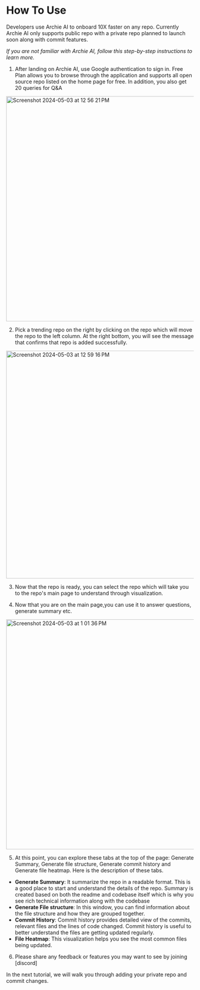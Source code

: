 # How To Use


Developers use Archie AI to onboard 10X faster on any repo. Currently Archie AI only supports public repo with a private repo planned to launch soon along with commit features. 

_If you are not familiar with Archie AI, follow this step-by-step instructions to learn more._


1. After landing on Archie AI, use Google authentication to sign in. Free Plan allows you to browse through the application and supports all open source repo listed on the home page for free. In addition, you also get 20 queries for Q&A
<img width="605" alt="Screenshot 2024-05-03 at 12 56 21 PM" src="https://github.com/ajitesh123/archieai-docs/assets/3398330/fe1541f6-6574-417d-a746-42c66cd7a37e">

2. Pick a trending repo on the right by clicking on the repo which will move the repo to the left column. At the right bottom, you will see the message that confirms that repo is added successfully. 


<img width="612" alt="Screenshot 2024-05-03 at 12 59 16 PM" src="https://github.com/ajitesh123/archieai-docs/assets/3398330/b28457bf-6931-4325-9626-b547c3f93b69">

3. Now that the repo is ready, you can select the repo which will take you to the repo's main page to understand through visualization. 


4. Now tthat you are on the main page,you can use it to answer questions, generate summary etc. 


<img width="618" alt="Screenshot 2024-05-03 at 1 01 36 PM" src="https://github.com/ajitesh123/archieai-docs/assets/3398330/054b1d9a-b1bf-41e0-b5df-3215ee430b42">

5. At this point, you can explore these tabs at the top of the page: Generate Summary, Generate file structure, Generate commit history and Generate file heatmap. Here is the description of these tabs. 
* **Generate Summary**: It summarize the repo in a readable format. This is a good place to start and understand the details of the repo. Summary is created based on both the readme and codebase itself which is why you see rich technical information along with the codebase
* **Generate File structure**: In this window, you can find information about the file structure and how they are grouped together.
* **Commit History**: Commit history provides detailed view of the commits, relevant files and the lines of code changed. Commit history is useful to better understand the files are getting updated regularly.
* **File Heatmap**: This visualization helps you see the most common files being updated.

6. Please share any feedback or features you may want to see by joining [discord]

In the next tutorial, we will walk you through adding your private repo and commit changes. 
